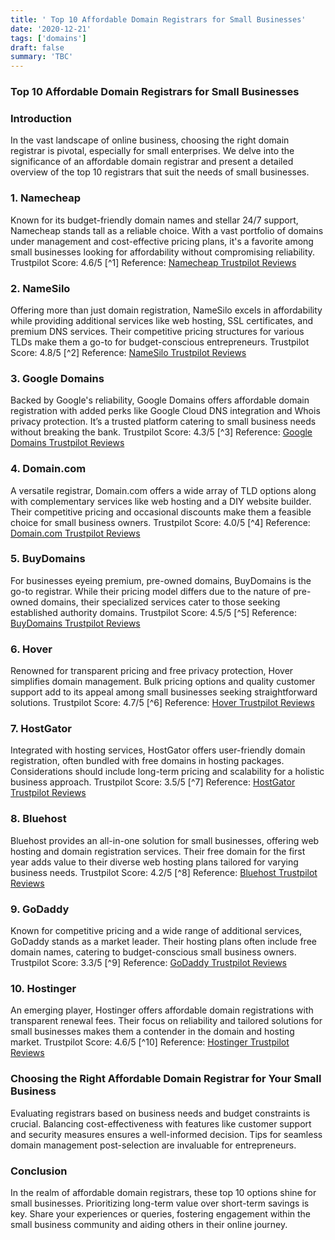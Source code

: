 ```yaml
---
title: ' Top 10 Affordable Domain Registrars for Small Businesses'
date: '2020-12-21'
tags: ['domains']
draft: false
summary: 'TBC'
---
```


### Top 10 Affordable Domain Registrars for Small Businesses

### Introduction
In the vast landscape of online business, choosing the right domain registrar is pivotal, especially for small enterprises. We delve into the significance of an affordable domain registrar and present a detailed overview of the top 10 registrars that suit the needs of small businesses.

### 1. Namecheap
Known for its budget-friendly domain names and stellar 24/7 support, Namecheap stands tall as a reliable choice. With a vast portfolio of domains under management and cost-effective pricing plans, it's a favorite among small businesses looking for affordability without compromising reliability. Trustpilot Score: 4.6/5 [^1] Reference: [Namecheap Trustpilot Reviews][1]

### 2. NameSilo
Offering more than just domain registration, NameSilo excels in affordability while providing additional services like web hosting, SSL certificates, and premium DNS services. Their competitive pricing structures for various TLDs make them a go-to for budget-conscious entrepreneurs. Trustpilot Score: 4.8/5 [^2] Reference: [NameSilo Trustpilot Reviews][2]

### 3. Google Domains
Backed by Google's reliability, Google Domains offers affordable domain registration with added perks like Google Cloud DNS integration and Whois privacy protection. It’s a trusted platform catering to small business needs without breaking the bank. Trustpilot Score: 4.3/5 [^3] Reference: [Google Domains Trustpilot Reviews][3]

### 4. Domain.com
A versatile registrar, Domain.com offers a wide array of TLD options along with complementary services like web hosting and a DIY website builder. Their competitive pricing and occasional discounts make them a feasible choice for small business owners. Trustpilot Score: 4.0/5 [^4] Reference: [Domain.com Trustpilot Reviews][4]

### 5. BuyDomains
For businesses eyeing premium, pre-owned domains, BuyDomains is the go-to registrar. While their pricing model differs due to the nature of pre-owned domains, their specialized services cater to those seeking established authority domains. Trustpilot Score: 4.5/5 [^5] Reference: [BuyDomains Trustpilot Reviews][5]

### 6. Hover
Renowned for transparent pricing and free privacy protection, Hover simplifies domain management. Bulk pricing options and quality customer support add to its appeal among small businesses seeking straightforward solutions. Trustpilot Score: 4.7/5 [^6] Reference: [Hover Trustpilot Reviews][6]

### 7. HostGator
Integrated with hosting services, HostGator offers user-friendly domain registration, often bundled with free domains in hosting packages. Considerations should include long-term pricing and scalability for a holistic business approach. Trustpilot Score: 3.5/5 [^7] Reference: [HostGator Trustpilot Reviews][7]

### 8. Bluehost
Bluehost provides an all-in-one solution for small businesses, offering web hosting and domain registration services. Their free domain for the first year adds value to their diverse web hosting plans tailored for varying business 
needs. Trustpilot Score: 4.2/5 [^8] Reference: [Bluehost Trustpilot Reviews][8]

### 9. GoDaddy
Known for competitive pricing and a wide range of additional services, GoDaddy stands as a market leader. Their hosting plans often include free domain names, catering to budget-conscious small business owners. Trustpilot Score: 3.3/5 [^9] Reference: [GoDaddy Trustpilot Reviews][9]

### 10. Hostinger
An emerging player, Hostinger offers affordable domain registrations with transparent renewal fees. Their focus on reliability and tailored solutions for small businesses makes them a contender in the domain and hosting market. Trustpilot Score: 4.6/5 [^10] Reference: [Hostinger Trustpilot Reviews][10]

### Choosing the Right Affordable Domain Registrar for Your Small Business
Evaluating registrars based on business needs and budget constraints is crucial. Balancing cost-effectiveness with features like customer support and security measures ensures a well-informed decision. Tips for seamless domain management post-selection are invaluable for entrepreneurs.

### Conclusion
In the realm of affordable domain registrars, these top 10 options shine for small businesses. Prioritizing long-term value over short-term savings is key. Share your experiences or queries, fostering engagement within the small business community and aiding others in their online journey.

[1]:	https://www.trustpilot.com/review/namecheap.com
[2]:	https://www.trustpilot.com/review/www.namesilo.com
[3]:	https://www.trustpilot.com/review/domains.google
[4]:	https://www.trustpilot.com/review/www.domain.com
[5]:	https://www.trustpilot.com/review/buydomains.com
[6]:	https://www.trustpilot.com/review/hover.com
[7]:	https://www.trustpilot.com/review/www.hostgator.com
[8]:	https://www.trustpilot.com/review/bluehost.com
[9]:	https://www.trustpilot.com/review/godaddy.com
[10]:	https://www.trustpilot.com/review/www.hostinger.com